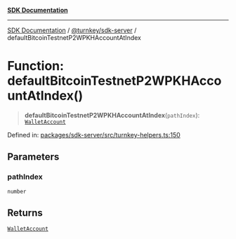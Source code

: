 [**SDK Documentation**](../../../README.mdx)

***

[SDK Documentation](../../../packages.mdx) / [@turnkey/sdk-server](../README.mdx) / defaultBitcoinTestnetP2WPKHAccountAtIndex

# Function: defaultBitcoinTestnetP2WPKHAccountAtIndex()

> **defaultBitcoinTestnetP2WPKHAccountAtIndex**(`pathIndex`): [`WalletAccount`](../interfaces/WalletAccount.mdx)

Defined in: [packages/sdk-server/src/turnkey-helpers.ts:150](https://github.com/tkhq/sdk/blob/e1b1a69bdd608320aaf03cc2dbbf68dc0c52b28d/packages/sdk-server/src/turnkey-helpers.ts#L150)

## Parameters

### pathIndex

`number`

## Returns

[`WalletAccount`](../interfaces/WalletAccount.mdx)
